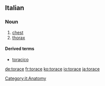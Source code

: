 ==Italian==

===Noun===
{{it-noun|torac|m|e|i}}

# [[chest]]
# [[thorax]]

====Derived terms====
*[[toracico]]
[[Category:it:Anatomy]]

[[de:torace]]
[[fr:torace]]
[[ko:torace]]
[[io:torace]]
[[ja:torace]]